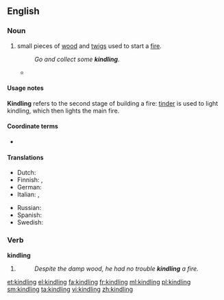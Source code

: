 ==English==
{{wikipedia|Firelighting}}

===Noun===
{{en-noun|-}}

# small pieces of [[wood]] and [[twigs]] used to start a [[fire]].
#: ''Go and collect some '''kindling'''.''
#* {{quote-book|year=1907|author=[[w:Robert W. Chambers|Robert Chambers]]
|title=The Younger Set
|chapter=3|url=http://openlibrary.org/works/OL8127246W
|passage=When the flames at last began to flicker and subside, his lids fluttered, then drooped ; but he had lost all reckoning of time when he opened them again to find Miss Erroll in furs kneeling on the hearth and heaping '''kindling''' on the coals, and her pretty little Alsatian maid beside her, laying a log across the andirons.}}

====Usage notes====
'''Kindling''' refers to the second stage of building a fire: [[tinder]] is used to light kindling, which then lights the main fire.

====Coordinate terms====
* {{l|en|tinder}}

====Translations====
{{trans-top|pieces of wood and twigs used to start a fire}}
* Dutch: {{t+|nl|aanmaakhout}}
* Finnish: {{t+|fi|sytyke}}, {{t-|fi|syttöpuut|p}}
* German: {{t+|de|Kleinholz|n}}
* Italian: {{t-|it|esca|f}},  {{t-|it|accelerante|m}}
{{trans-mid}}
* Russian: {{t+|ru|растопка|f}}
* Spanish: {{t-|es|astillas|f|p}}
* Swedish: {{t-|sv|tändved|c}}
{{trans-bottom}}

===Verb===
'''kindling'''

# {{present participle of|kindle}}
#: ''Despite the damp wood, he had no trouble '''kindling''' a fire.''

[[et:kindling]]
[[el:kindling]]
[[fa:kindling]]
[[fr:kindling]]
[[ml:kindling]]
[[pl:kindling]]
[[sm:kindling]]
[[ta:kindling]]
[[vi:kindling]]
[[zh:kindling]]
